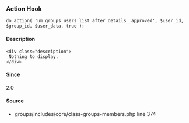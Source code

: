 
<UMBreadCrumb type="action"/>

### Action Hook    
    
```
do_action( 'um_groups_users_list_after_details__approved', $user_id, $group_id, $user_data, true );
```

#### Description
    <div class="description">
     Nothing to display.
    </div>

#### Since
<div class="description">
2.0
</div>

#### Source
  - <Link href="https://github.com/ultimatemember/groups/tree/2.3.0/includes/core/class--members.php#L374">groups/includes/core/class-groups-members.php</Link> <Link href="https://github.com/ultimatemember/groups/tree/2.3.0/includes/core/class--members.php#L374">line 374</Link>

